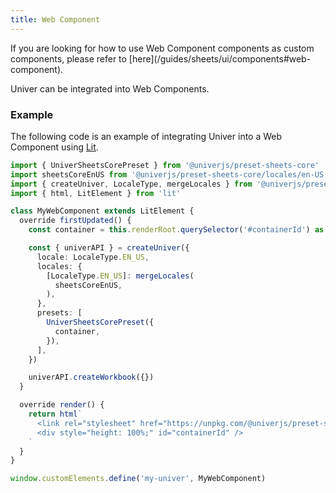 ```yaml
---
title: Web Component
---
```


<Callout>
  If you are looking for how to use Web Component components as custom components, please refer to [here](/guides/sheets/ui/components#web-component).
</Callout>

Univer can be integrated into Web Components.

<PlaygroundFrame lang="en-US" slug="sheets/lit" clickToShow />

### Example

The following code is an example of integrating Univer into a Web Component using [Lit](https://lit.dev).

```typescript
import { UniverSheetsCorePreset } from '@univerjs/preset-sheets-core'
import sheetsCoreEnUS from '@univerjs/preset-sheets-core/locales/en-US'
import { createUniver, LocaleType, mergeLocales } from '@univerjs/presets'
import { html, LitElement } from 'lit'

class MyWebComponent extends LitElement {
  override firstUpdated() {
    const container = this.renderRoot.querySelector('#containerId') as HTMLDivElement

    const { univerAPI } = createUniver({
      locale: LocaleType.EN_US,
      locales: {
        [LocaleType.EN_US]: mergeLocales(
          sheetsCoreEnUS,
        ),
      },
      presets: [
        UniverSheetsCorePreset({
          container,
        }),
      ],
    })

    univerAPI.createWorkbook({})
  }

  override render() {
    return html`
      <link rel="stylesheet" href="https://unpkg.com/@univerjs/preset-sheets-core/lib/index.css">
      <div style="height: 100%;" id="containerId" />
    `
  }
}

window.customElements.define('my-univer', MyWebComponent)
```
